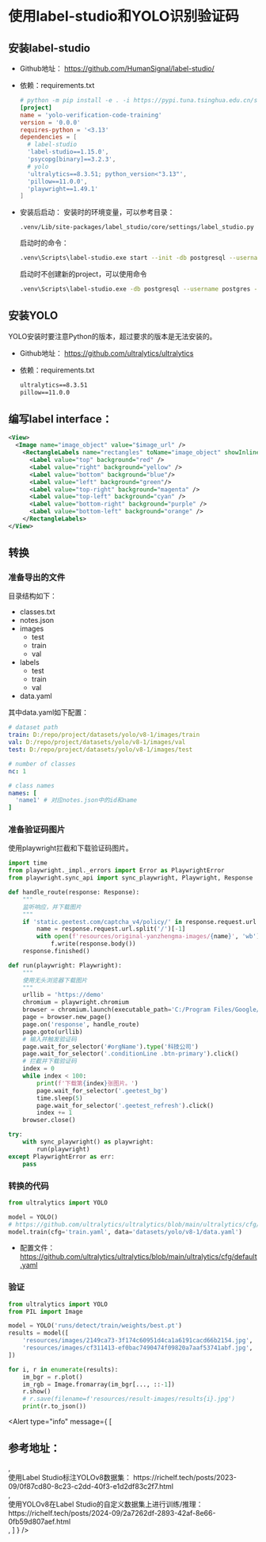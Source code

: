 
# 使用label-studio和YOLO识别验证码

## 安装label-studio

* Github地址：
<BlankLink href="https://github.com/HumanSignal/label-studio/">https://github.com/HumanSignal/label-studio/</BlankLink>

* 依赖：requirements.txt
  ```toml
  # python -m pip install -e . -i https://pypi.tuna.tsinghua.edu.cn/simple
  [project]
  name = 'yolo-verification-code-training'
  version = '0.0.0'
  requires-python = '<3.13'
  dependencies = [
    # label-studio
    'label-studio==1.15.0',
    'psycopg[binary]==3.2.3',
    # yolo
    'ultralytics==8.3.51; python_version<"3.13"',
    'pillow==11.0.0',
    'playwright==1.49.1'
  ]
  ```

* 安装后启动：
安装时的环境变量，可以参考目录：
  ```
  .venv/Lib/site-packages/label_studio/core/settings/label_studio.py
  ```
  启动时的命令：
  ```bash
  .venv\Scripts\label-studio.exe start --init -db postgresql --username postgres --password postgres -p 13500 --data-dir .label-studio-data
  ```
  启动时不创建新的project，可以使用命令
  ```bash
  .venv\Scripts\label-studio.exe -db postgresql --username postgres --password postgres -p 13500 --data-dir .label-studio-data
  ```

## 安装YOLO

YOLO安装时要注意Python的版本，超过要求的版本是无法安装的。

* Github地址：
<BlankLink href="https://github.com/ultralytics/ultralytics">https://github.com/ultralytics/ultralytics</BlankLink>

* 依赖：requirements.txt
  ```txt
  ultralytics==8.3.51
  pillow==11.0.0
  ```

## 编写label interface：
```xml
<View>
  <Image name="image_object" value="$image_url" />
    <RectangleLabels name="rectangles" toName="image_object" showInline="true">
      <Label value="top" background="red" />
      <Label value="right" background="yellow" />
      <Label value="bottom" background="blue"/>
      <Label value="left" background="green"/>
      <Label value="top-right" background="magenta" />
      <Label value="top-left" background="cyan" />
      <Label value="bottom-right" background="purple" />
      <Label value="bottom-left" background="orange" />
    </RectangleLabels>
</View>
```

## 转换

### 准备导出的文件

目录结构如下：
* classes.txt
* notes.json
* images
  * test
  * train
  * val
* labels
  * test
  * train
  * val
* data.yaml

其中data.yaml如下配置：
```yaml
# dataset path
train: D:/repo/project/datasets/yolo/v8-1/images/train
val: D:/repo/project/datasets/yolo/v8-1/images/val
test: D:/repo/project/datasets/yolo/v8-1/images/test

# number of classes
nc: 1

# class names
names: [
  'name1' # 对应notes.json中的id和name
]
```

### 准备验证码图片

使用playwright拦截和下载验证码图片。

```python
import time
from playwright._impl._errors import Error as PlaywrightError
from playwright.sync_api import sync_playwright, Playwright, Response

def handle_route(response: Response):
    """
    监听响应，并下载图片
    """
    if 'static.geetest.com/captcha_v4/policy/' in response.request.url:
        name = response.request.url.split('/')[-1]
        with open(f'resources/original-yanzhengma-images/{name}', 'wb') as f:
            f.write(response.body())
    response.finished()

def run(playwright: Playwright):
    """
    使用无头浏览器下载图片
    """
    urllib = 'https://demo'
    chromium = playwright.chromium
    browser = chromium.launch(executable_path='C:/Program Files/Google/Chrome/Application/chrome.exe', headless=False, timeout=0)
    page = browser.new_page()
    page.on('response', handle_route)
    page.goto(urllib)
    # 输入并触发验证码
    page.wait_for_selector('#orgName').type('科技公司')
    page.wait_for_selector('.conditionLine .btn-primary').click()
    # 拦截并下载验证码
    index = 0
    while index < 100:
        print(f'下载第{index}张图片。')
        page.wait_for_selector('.geetest_bg')
        time.sleep(5)
        page.wait_for_selector('.geetest_refresh').click()
        index += 1
    browser.close()

try:
    with sync_playwright() as playwright:
        run(playwright)
except PlaywrightError as err:
    pass

```

### 转换的代码

```python
from ultralytics import YOLO

model = YOLO()
# https://github.com/ultralytics/ultralytics/blob/main/ultralytics/cfg/default.yaml
model.train(cfg='train.yaml', data='datasets/yolo/v8-1/data.yaml')
```

* 配置文件：
<BlankLink href="https://github.com/ultralytics/ultralytics/blob/main/ultralytics/cfg/default.yaml">https://github.com/ultralytics/ultralytics/blob/main/ultralytics/cfg/default.yaml</BlankLink>

### 验证

```python
from ultralytics import YOLO
from PIL import Image

model = YOLO('runs/detect/train/weights/best.pt')
results = model([
    'resources/images/2149ca73-3f174c60951d4ca1a6191cacd66b2154.jpg',
    'resources/images/cf311413-ef0bac7490474f09820a7aaf53741abf.jpg',
])

for i, r in enumerate(results):
    im_bgr = r.plot()
    im_rgb = Image.fromarray(im_bgr[..., ::-1])
    r.show()
    # r.save(filename=f'resources/result-images/results{i}.jpg')
    print(r.to_json())
```

<Alert type="info" message={ [
  <h2 key="cankaodizhi" className="mb-0 py-[8px] text-[16px]">参考地址：</h2>,
  <div key="0f87cd80" className="py-[8px]">
    使用Label Studio标注YOLOv8数据集：
    <BlankLink href="https://richelf.tech/posts/2023-09/0f87cd80-8c23-c2dd-40f3-e1d2df83c2f7.html">
      https://richelf.tech/posts/2023-09/0f87cd80-8c23-c2dd-40f3-e1d2df83c2f7.html
    </BlankLink>
  </div>,
  <div key="2a7262df" className="py-[8px]">
    使用YOLOv8在Label Studio的自定义数据集上进行训练/推理：
    <BlankLink href="https://richelf.tech/posts/2024-09/2a7262df-2893-42af-8e66-0fb59d807aef.html">
      https://richelf.tech/posts/2024-09/2a7262df-2893-42af-8e66-0fb59d807aef.html
    </BlankLink>
  </div>,
] } />